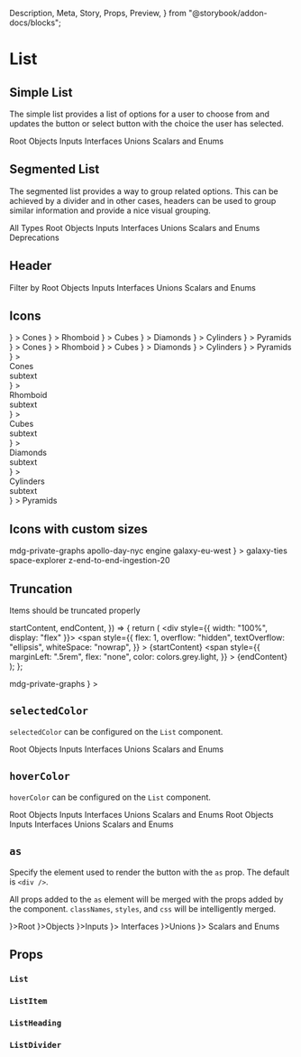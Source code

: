   Description,
  Meta,
  Story,
  Props,
  Preview,
} from "@storybook/addon-docs/blocks";

<Meta title="Components|List" />

# List

<Description
  of={List}
  markdown="**Lists** provide a way for sures to interact with the application by selecting from a set of options. While that’s simple in theory, lists can be complex and not eveything is detailed below. lists can emerge from Select buttons or a simple button."
/>

## Simple List

The simple list provides a list of options for a user to choose from and updates the button or select button with the choice the user has selected.

<Preview>
  <Story name="basic">
    <List>
      <ListItem>Root</ListItem>
      <ListItem selected>Objects</ListItem>
      <ListItem>Inputs</ListItem>
      <ListItem>Interfaces</ListItem>
      <ListItem>Unions</ListItem>
      <ListItem>Scalars and Enums</ListItem>
    </List>
  </Story>
</Preview>

## Segmented List

The segmented list provides a way to group related options. This can be achieved
by a divider and in other cases, headers can be used to group similar
information and provide a nice visual grouping.

<Preview>
  <Story name="divided">
    <List>
      <ListItem>All Types</ListItem>
      <ListDivider />
      <ListItem>Root</ListItem>
      <ListItem>Objects</ListItem>
      <ListItem>Inputs</ListItem>
      <ListItem>Interfaces</ListItem>
      <ListItem>Unions</ListItem>
      <ListItem>Scalars and Enums</ListItem>
      <ListDivider />
      <ListItem>Deprecations</ListItem>
    </List>
  </Story>
</Preview>

## Header

<Preview>
  <Story name="heading">
    <List>
      <ListHeading count={5}>Filter by</ListHeading>
      <ListItem>Root</ListItem>
      <ListItem>Objects</ListItem>
      <ListItem>Inputs</ListItem>
      <ListItem>Interfaces</ListItem>
      <ListItem>Unions</ListItem>
      <ListItem>Scalars and Enums</ListItem>
    </List>
  </Story>
</Preview>

## Icons

<Preview>
  <Story name="start-icons">
    <List>
      <ListItem
        startIcon={
          <IconAstronaut1
            style={{ width: "100%", height: "100%" }}
            weight="thin"
          />
        }
      >
        Cones
      </ListItem>
      <ListItem
        startIcon={
          <IconAstronaut2
            style={{ width: "100%", height: "100%" }}
            weight="thin"
          />
        }
      >
        Rhomboid
      </ListItem>
      <ListItem
        startIcon={
          <IconAstronaut3
            style={{ width: "100%", height: "100%" }}
            weight="thin"
          />
        }
      >
        Cubes
      </ListItem>
      <ListItem
        startIcon={
          <IconLander style={{ width: "100%", height: "100%" }} weight="thin" />
        }
      >
        Diamonds
      </ListItem>
      <ListItem
        startIcon={
          <IconPlanet3
            style={{ width: "100%", height: "100%" }}
            weight="thin"
          />
        }
      >
        Cylinders
      </ListItem>
      <ListItem
        startIcon={
          <IconShip3 style={{ width: "100%", height: "100%" }} weight="thin" />
        }
      >
        Pyramids
      </ListItem>
    </List>
  </Story>
  <Story name="end-icons">
    <List>
      <ListItem
        endIcon={
          <IconAstronaut1
            style={{ width: "100%", height: "100%" }}
            weight="thin"
          />
        }
      >
        Cones
      </ListItem>
      <ListItem
        endIcon={
          <IconAstronaut2
            style={{ width: "100%", height: "100%" }}
            weight="thin"
          />
        }
      >
        Rhomboid
      </ListItem>
      <ListItem
        endIcon={
          <IconAstronaut3
            style={{ width: "100%", height: "100%" }}
            weight="thin"
          />
        }
      >
        Cubes
      </ListItem>
      <ListItem
        endIcon={
          <IconLander style={{ width: "100%", height: "100%" }} weight="thin" />
        }
      >
        Diamonds
      </ListItem>
      <ListItem
        endIcon={
          <IconPlanet3
            style={{ width: "100%", height: "100%" }}
            weight="thin"
          />
        }
      >
        Cylinders
      </ListItem>
      <ListItem
        endIcon={
          <IconShip3 style={{ width: "100%", height: "100%" }} weight="thin" />
        }
      >
        Pyramids
      </ListItem>
    </List>
  </Story>
  <Story name="multiline-end-icons">
    <List iconSize="small">
      <ListItem
        style={{ height: "auto" }}
        endIcon={
          <IconAstronaut1
            style={{ width: "100%", height: "100%" }}
            weight="thin"
          />
        }
      >
        <div>Cones</div>
        <div>subtext</div>
      </ListItem>
      <ListItem
        style={{ height: "auto" }}
        endIcon={
          <IconAstronaut2
            style={{ width: "100%", height: "100%" }}
            weight="thin"
          />
        }
      >
        <div>Rhomboid</div>
        <div>subtext</div>
      </ListItem>
      <ListItem
        style={{ height: "auto" }}
        endIcon={
          <IconAstronaut3
            style={{ width: "100%", height: "100%" }}
            weight="thin"
          />
        }
      >
        <div>Cubes</div>
        <div>subtext</div>
      </ListItem>
      <ListItem
        style={{ height: "auto" }}
        endIcon={
          <IconLander style={{ width: "100%", height: "100%" }} weight="thin" />
        }
      >
        <div>Diamonds</div>
        <div>subtext</div>
      </ListItem>
      <ListItem
        style={{ height: "auto" }}
        endIcon={
          <IconPlanet3
            style={{ width: "100%", height: "100%" }}
            weight="thin"
          />
        }
      >
        <div>Cylinders</div>
        <div>subtext</div>
      </ListItem>
      <ListItem
        style={{ height: "auto" }}
        endIcon={
          <IconShip3 style={{ width: "100%", height: "100%" }} weight="thin" />
        }
      >
        Pyramids
      </ListItem>
    </List>
  </Story>
</Preview>

## Icons with custom sizes

<Preview>
  <Story name="list-icon-size">
    <List iconSize="small">
      <ListHeading startIcon={null}>mdg-private-graphs</ListHeading>
      <ListItem startIcon={null}>apollo-day-nyc</ListItem>
      <ListItem startIcon={null} selected>
        engine
      </ListItem>
      <ListItem startIcon={null}>galaxy-eu-west</ListItem>
      <ListItem
        startIcon={
          <IconCheck
            style={{
              color: colors.blue.base,
              width: "100%",
              height: "100%",
            }}
          />
        }
      >
        galaxy-ties
      </ListItem>
      <ListItem startIcon={null}>space-explorer</ListItem>
      <ListItem startIcon={null}>z-end-to-end-ingestion-20</ListItem>
    </List>
  </Story>
</Preview>

## Truncation

Items should be truncated properly

  startContent,
  endContent,
}) => {
  return (
    <div style={{ width: "100%", display: "flex" }}>
      <span
        style={{
          flex: 1,
          overflow: "hidden",
          textOverflow: "ellipsis",
          whiteSpace: "nowrap",
        }}
      >
        {startContent}
      </span>
      <span
        style={{
          marginLeft: ".5rem",
          flex: "none",
          color: colors.grey.light,
        }}
      >
        {endContent}
      </span>
    </div>
  );
};

<Preview>
  <Story name="flexbox truncation">
    <List iconSize="small" style={{ maxWidth: 280 }}>
      <ListHeading startIcon={null}>mdg-private-graphs</ListHeading>
      <ListItem startIcon={null}>
        <ListItemWithContentHuggingSides
          startContent="really_long_test_name_really_long_test_name"
          endContent="0 rpm"
        />
      </ListItem>
      <ListItem startIcon={null} selected>
        <ListItemWithContentHuggingSides
          startContent="engine"
          endContent="1.9k rm"
        />
      </ListItem>
      <ListItem
        startIcon={
          <IconCheck
            style={{
              color: colors.blue.base,
              width: "100%",
              height: "100%",
            }}
          />
        }
      >
        <ListItemWithContentHuggingSides
          startContent="galaxy-eu-west"
          endContent="0 rm"
        />
      </ListItem>
    </List>
  </Story>
</Preview>

## `selectedColor`

`selectedColor` can be configured on the `List` component.

<Preview>
  <Story name="selectedColor">
    <List selectedColor={colors.red.base}>
      <ListItem>Root</ListItem>
      <ListItem selected>Objects</ListItem>
      <ListItem>Inputs</ListItem>
      <ListItem>Interfaces</ListItem>
      <ListItem>Unions</ListItem>
      <ListItem>Scalars and Enums</ListItem>
    </List>
  </Story>
</Preview>

## `hoverColor`

`hoverColor` can be configured on the `List` component.

<Preview>
  <Story name="hoverColor light color">
    <List hoverColor={colors.red.lightest}>
      <ListItem data-force-hover-state>Root</ListItem>
      <ListItem>Objects</ListItem>
      <ListItem>Inputs</ListItem>
      <ListItem>Interfaces</ListItem>
      <ListItem>Unions</ListItem>
      <ListItem>Scalars and Enums</ListItem>
    </List>
  </Story>
  <Story name="hoverColor dark color">
    <List hoverColor={colors.red.darkest}>
      <ListItem data-force-hover-state>Root</ListItem>
      <ListItem>Objects</ListItem>
      <ListItem>Inputs</ListItem>
      <ListItem>Interfaces</ListItem>
      <ListItem>Unions</ListItem>
      <ListItem>Scalars and Enums</ListItem>
    </List>
  </Story>
</Preview>

## `as`

Specify the element used to render the button with the `as` prop. The default is `<div />`.

All props added to the `as` element will be merged with the props added by the component. `classNames`, `styles`, and `css` will be intelligently merged.

<Preview>
  <Story name="as a">
    <List>
      <ListItem as={<a href="https://apollographql.com" />}>Root</ListItem>
      <ListItem as={<a href="https://apollographql.com" />}>Objects</ListItem>
      <ListItem as={<a href="https://apollographql.com" />}>Inputs</ListItem>
      <ListItem as={<a href="https://apollographql.com" />}>
        Interfaces
      </ListItem>
      <ListItem as={<a href="https://apollographql.com" />}>Unions</ListItem>
      <ListItem as={<a href="https://apollographql.com" />}>
        Scalars and Enums
      </ListItem>
    </List>
  </Story>
</Preview>

## Props

### `List`

<Props of={List} />

### `ListItem`

<Props of={ListItem} />

### `ListHeading`

<Props of={ListHeading} />

### `ListDivider`

<Props of={ListDivider} />
